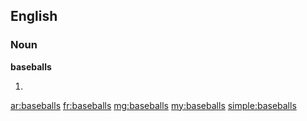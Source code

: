 {{also|Baseballs}}
==English==
===Noun===
'''baseballs'''
# {{plural of|[[baseball]]}}

[[ar:baseballs]]
[[fr:baseballs]]
[[mg:baseballs]]
[[my:baseballs]]
[[simple:baseballs]]